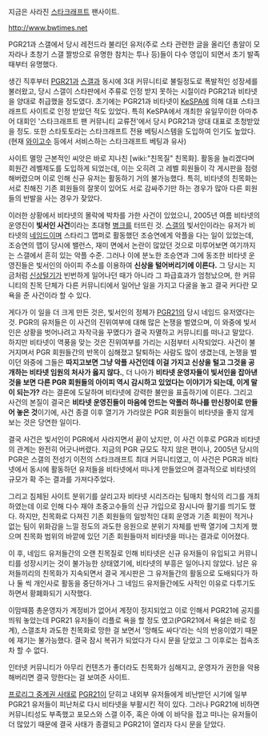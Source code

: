 지금은 사라진 [[스타크래프트]] 팬사이트.

http://www.bwtimes.net


PGR21과 스갤에서 당시 레전드라 불리던 유저(주로 스타 관련한 글을 올리던 총알이 모자라나 초창기 스갤 짤방으로 유명한 참치는 투나 등)들이 다수 영입이 되면서 초기 발족때부터 유명했다. 

생긴 직후부터 [[PGR21]]과 [[스갤]]과 동시에 3대 커뮤니티로 불릴정도로 폭발적인 성장세를 불러왔고, 당시 스갤이 스타판에서 주류로 인정 받지 못하는 시절이라 PGR21과 비타넷을 양대로 취급했을 정도였다. 초기에는 PGR21과 비타넷이 [[KeSPA]]에 의해 대표 스타크래프트 사이트로 인정 받았던 적도 있었다. 특히 KeSPA에서 개최한 유일무이한 아마추어 대회인 '스타크래프트 팬 커뮤니티 교류전'에서 당시 PGR21과 양대 대표로 초청받았을 정도. 또한 스타토토라는 스타크래프트 전용 베팅시스템을 도입하여 인기도 높았다. (현재 [[와이고수]] 등에서 서비스하는 스타크래프트 베팅과 유사)

사이트 멸망 근본적인 씨앗은 바로 지나친 [wiki:"친목질" 친목화]. 활동을 늘리겠다며 회원간 레벨제도를 도입하게 되었는데, 이는 오히려 고 레벨 회원들이 각 게시판을 점령해버렸으며 이로 인해 신규 유저는 활동하기 거의 불가능했다. 특히, 비타넷의 친목화는 서로 친해진 기존 회원들의 잘못이 있어도 서로 감싸주기만 하는 경우가 많아 다른 회원들의 반발을 사는 경우가 잦았다.

이러한 상황에서 비타넷의 몰락에 박차를 가한 사건이 있었으니, 2005년 여름 비타넷의 운영진이 '''빛서인 사건'''이라는 초대형 [[병크]]를 터뜨린 것. [[스갤]]의 빛서인이라는 유저가 비타넷의 [[네임드]]이며 스타리그 맵퍼로 활동했던 조승연에게 악플을 다는 일이 있었는데, 조승연의 맵이 당시에 밸런스, 재미 면에서 논란이 많았던 것으로 미루어보면 여기까지는 스갤에서 흔히 있는 악플 수준. 그러나 이에 분노한 조승연과 그에 동조한 비타넷 운영진들은 빛서인의 아이피 주소를 이용하여 '''신상을 털어버리기에 이른다.''' 그 당시는 지금처럼 [[신상털기]]가 빈번하게 일어나던 때가 아니라 그 파급효과가 엄청났으며, 한 커뮤니티의 친목 단체가 다른 커뮤니티에서 일어난 일을 가지고 다굴을 놓고 결국 커다란 모욕을 준 사건이라 할 수 있다.

게다가 이 일을 더 크게 만든 것은, 빛서인의 정체가 [[PGR21]]의 당시 네임드 유저였다는 것. PGR의 유저들은 이 사건의 진위여부에 대해 많은 논쟁을 벌였으며, 이 와중에 빛서인은 상황을 벗어나려고 자작극을 꾸몄다가 결국 자멸하고 커뮤니티를 떠나고 말았다. 하지만 비타넷이 역풍을 맞는 것은 진위여부를 가리는 시점부터 시작되었다. 사건이 불거지며서 PGR 회원들간의 반목이 심해졌고 탈퇴하는 사람도 많이 생겼는데, 논쟁을 벌이던 와중에 그들은 '''따지고보면 그냥 악플 사건인데 이걸 가지고 신상을 털고 그것을 공개하는 비타넷 임원의 처사가 옳지 않다.''', 더 나아가 '''비타넷 운영자들이 빛서인을 잡아낸 것을 보면 다른 PGR 회원들의 아이피 역시 감시하고 있었다는 이야기가 되는데, 이게 말이 되는가?''' 라는 결론에 도달하며 비타넷에 강력한 불만을 표출하기에 이른다. 그리고 사건의 본질이 결국은 '''비타넷 운영진들이 마음에 안드는 악플러 하나를 만신창이로 만들어 놓은 것'''이기에, 사건 종결 이후 열기가 가라앉은 PGR 회원들이 비타넷을 좋지 않게 보는 것은 당연한 일이다.

결국 사건은 빛서인이 PGR에서 사라지면서 끝이 났지만, 이 사건 이후로 PGR과 비타넷의 관계는 완전히 어긋나버렸다. 지금의 PGR 규모도 작지 않은 편이나, 2005년 당시의 PGR은 스갤의 전성기 이전의 스타크래프트 최대 커뮤니티였고, 이 사건은 PGR과 비타넷에서 동시에 활동하던 유저들을 비타넷에서 떠나게 만들었으며 결과적으로 비타넷의 규모가 확 주는 결과를 가져다주었다.

그리고 침체된 사이트 분위기를 살리고자 비타넷 시리즈라는 팀매치 형식의 리그를 개최하였는데 이로 인해 다수 재야 초중고수들의 신규 가입으로 잠시나마 활기를 띄기도 했다. 하지만, 친목화로 다져진 기존 회원들의 일방적인 대회 운영과 기존 회원이 적거나 없는 팀이 위화감을 느낄 정도의 과도한 응원으로 분위기 자체를 반짝 열기에 그치게 했으며 친목화 범위의 바깥에 있던 기존 회원들마저 비타넷을 떠나는 결과로 이어졌다.

이 후, 네임드 유저들간의 오랜 친목질로 인해 비타넷은 신규 유저들이 유입되고 커뮤니티를 성장시키는 것이 불가능한 상태였기에, 비타넷의 부흥은 일어나지 않았다. 남은 유저들끼리의 친목화가 지속되면서 결국 게시판은 그 유저들간의 활동으로 도배되다가 하나 둘 씩 개인사로 활동을 중단하거나 그 네임드 유저들간에도 사적인 이유로 다투기도 하면서 황폐화되기 시작했다.

이맘때쯤 총운영자가 계정비가 없어서 계정이 정지되었고 이로 인해서 PGR21에 공지를 띄워 놓았는데 PGR21 유저들이 리플로 욕을 할 정도 였고(PGR21에서 욕설은 바로 징계), 스갤조차 과도한 친목화로 망한 걸 보면서 '망해도 싸다'라는 식의 반응이였기 때문에 재기는 불가능했다. 결국 잠시 복귀가 되었다가 다시 문을 닫았고 그 이후로는 접속조차 할 수 없다.

인터넷 커뮤니티가 아무리 컨텐츠가 좋더라도 친목화가 심해지고, 운영자가 권한을 악용해버리면 결국 망한다는 걸 보여준 사이트.

[[프로리그 중계권 사태]]로 [[PGR21]]이 닫히고 내외부 유저들에게 비난받던 시기에 일부 PGR21 유저들이 피난처로 다시 비타넷을 부활시킨 적이 있다. 그러나 PGR21에 비하면 커뮤니티성도 부족했고 포모스와 스갤 이주, 혹은 아예 이 바닥을 접고 떠나는 유저들이 더 많았기 때문에 결국 사태가 종결되고 PGR21이 열리자 다시 문을 닫았다.
